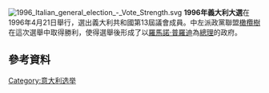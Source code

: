 [[Image:1996_Italian_general_election_-_Vote_Strength.svg|right]]
'''1996年義大利大選'''在1996年4月21日舉行，選出義大利共和國第13屆議會成員。中左派政黨聯盟[[橄欖樹_(政黨聯盟)|橄欖樹]]在這次選舉中取得勝利，使得選舉後形成了以[[羅馬諾·普羅迪|羅馬諾·普羅迪]]為[[義大利總理|總理]]的政府。
==參考資料==
{{reflist}}
{{意大利選舉}}
[[Category:意大利选举|Category:意大利选举]]